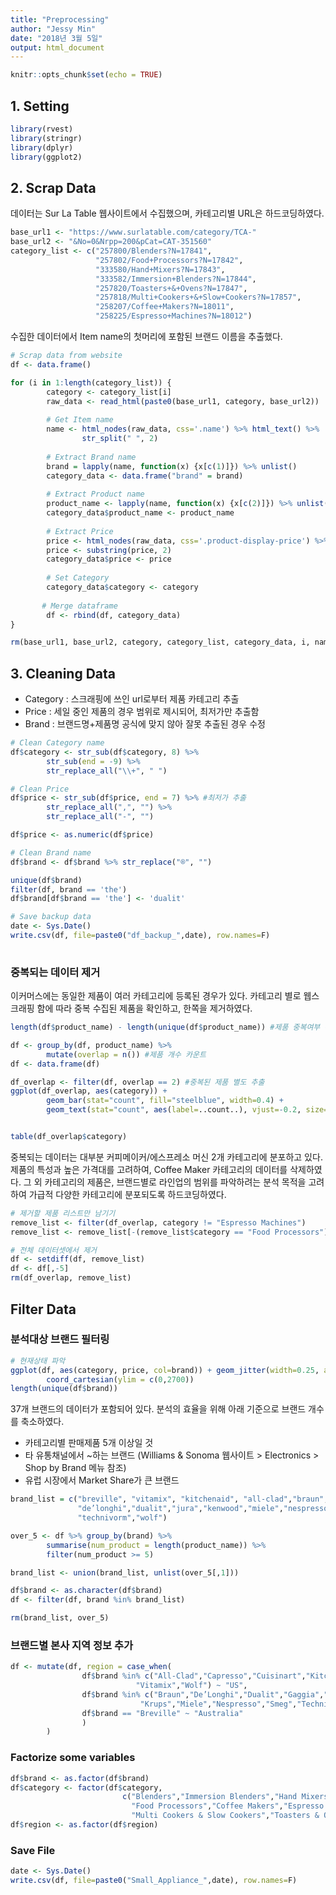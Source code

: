 ```yaml
---
title: "Preprocessing"
author: "Jessy Min"
date: "2018년 3월 5일"
output: html_document
---
```


```r
knitr::opts_chunk$set(echo = TRUE)
```

## 1. Setting


```r
library(rvest)
library(stringr)
library(dplyr)
library(ggplot2)
```


## 2. Scrap Data

데이터는 Sur La Table 웹사이트에서 수집했으며, 카테고리별 URL은 하드코딩하였다. 

```r
base_url1 <- "https://www.surlatable.com/category/TCA-"
base_url2 <- "&No=0&Nrpp=200&pCat=CAT-351560"
category_list <- c("257800/Blenders?N=17841", 
                   "257802/Food+Processors?N=17842", 
                   "333580/Hand+Mixers?N=17843",
                   "333582/Immersion+Blenders?N=17844", 
                   "257820/Toasters+&+Ovens?N=17847", 
                   "257818/Multi+Cookers+&+Slow+Cookers?N=17857", 
                   "258207/Coffee+Makers?N=18011", 
                   "258225/Espresso+Machines?N=18012")

```


수집한 데이터에서 Item name의 첫머리에 포함된 브랜드 이름을 추출했다. 

```r
# Scrap data from website
df <- data.frame()

for (i in 1:length(category_list)) {
        category <- category_list[i]
        raw_data <- read_html(paste0(base_url1, category, base_url2))
        
        # Get Item name
        name <- html_nodes(raw_data, css='.name') %>% html_text() %>%
                str_split(" ", 2)
        
        # Extract Brand name
        brand = lapply(name, function(x) {x[c(1)]}) %>% unlist() 
        category_data <- data.frame("brand" = brand)
        
        # Extract Product name
        product_name <- lapply(name, function(x) {x[c(2)]}) %>% unlist()
        category_data$product_name <- product_name
        
        # Extract Price
        price <- html_nodes(raw_data, css='.product-display-price') %>% html_text()
        price <- substring(price, 2)
        category_data$price <- price
        
        # Set Category
        category_data$category <- category
        
       # Merge dataframe 
        df <- rbind(df, category_data)
}

rm(base_url1, base_url2, category, category_list, category_data, i, name, brand, price, product_name)
```


## 3. Cleaning Data 
 * Category : 스크래핑에 쓰인 url로부터 제품 카테고리 추출
 * Price : 세일 중인 제품의 경우 범위로 제시되어, 최저가만 추출함
 * Brand : 브랜드명+제품명 공식에 맞지 않아 잘못 추출된 경우 수정

```r
# Clean Category name
df$category <- str_sub(df$category, 8) %>%
        str_sub(end = -9) %>%
        str_replace_all("\\+", " ")

# Clean Price
df$price <- str_sub(df$price, end = 7) %>% #최저가 추출 
        str_replace_all(",", "") %>% 
        str_replace_all("-", "") 

df$price <- as.numeric(df$price)

# Clean Brand name
df$brand <- df$brand %>% str_replace("®", "")

unique(df$brand)
filter(df, brand == 'the')
df$brand[df$brand == 'the'] <- 'dualit'

# Save backup data
date <- Sys.Date()
write.csv(df, file=paste0("df_backup_",date), row.names=F)
 
```


### 중복되는 데이터 제거

이커머스에는 동일한 제품이 여러 카테고리에 등록된 경우가 있다.
카테고리 별로 웹스크래핑 함에 따라 중복 수집된 제품을 확인하고, 한쪽을 제거하였다.


```r
length(df$product_name) - length(unique(df$product_name)) #제품 중복여부 확인

df <- group_by(df, product_name) %>%
        mutate(overlap = n()) #제품 개수 카운트
df <- data.frame(df)

df_overlap <- filter(df, overlap == 2) #중복된 제품 별도 추출
ggplot(df_overlap, aes(category)) + 
        geom_bar(stat="count", fill="steelblue", width=0.4) +
        geom_text(stat="count", aes(label=..count..), vjust=-0.2, size=3.5)


table(df_overlap$category)

```

중복되는 데이터는 대부분 커피메이커/에스프레소 머신 2개 카테고리에 분포하고 있다.
제품의 특성과 높은 가격대를 고려하여, Coffee Maker 카테고리의 데이터를 삭제하였다.
그 외 카테고리의 제품은, 브랜드별로 라인업의 범위를 파악하려는 분석 목적을 고려하여
가급적 다양한 카테고리에 분포되도록 하드코딩하였다. 


```r

# 제거할 제품 리스트만 남기기
remove_list <- filter(df_overlap, category != "Espresso Machines")
remove_list <- remove_list[-(remove_list$category == "Food Processors"),]

# 전체 데이터셋에서 제거 
df <- setdiff(df, remove_list)
df <- df[,-5]
rm(df_overlap, remove_list)

```


## Filter Data

### 분석대상 브랜드 필터링

```r
# 현재상태 파악 
ggplot(df, aes(category, price, col=brand)) + geom_jitter(width=0.25, alpha=0.6, size=3) +
        coord_cartesian(ylim = c(0,2700))
length(unique(df$brand))


```

37개 브랜드의 데이터가 포함되어 있다. 분석의 효율을 위해 아래 기준으로 브랜드 개수를 축소하였다.

* 카테고리별 판매제품 5개 이상일 것
* 타 유통채널에서 ~하는 브랜드 
  (Williams & Sonoma 웹사이트 > Electronics > Shop by Brand 메뉴 참조)
* 유럽 시장에서 Market Share가 큰 브랜드

```r
brand_list = c("breville", "vitamix", "kitchenaid", "all-clad","braun", "cuisinart",
               "de’longhi","dualit","jura","kenwood","miele","nespresso","smeg",
               "technivorm","wolf")

over_5 <- df %>% group_by(brand) %>%
        summarise(num_product = length(product_name)) %>%
        filter(num_product >= 5)

brand_list <- union(brand_list, unlist(over_5[,1]))

df$brand <- as.character(df$brand)
df <- filter(df, brand %in% brand_list)

rm(brand_list, over_5)

```

### 브랜드별 본사 지역 정보 추가
```r
df <- mutate(df, region = case_when(
                df$brand %in% c("All-Clad","Capresso","Cuisinart","KitchenAid","Omega", 
                            "Vitamix","Wolf") ~ "US",
                df$brand %in% c("Braun","De’Longhi","Dualit","Gaggia","JURA","Kenwood",
                             "Krups","Miele","Nespresso","Smeg","Technivorm") ~ "Europe",
                df$brand == "Breville" ~ "Australia"
                )
        )


```


### Factorize some variables
```r
df$brand <- as.factor(df$brand)
df$category <- factor(df$category, 
                         c("Blenders","Immersion Blenders","Hand Mixers",
                           "Food Processors","Coffee Makers","Espresso Machines",
                           "Multi Cookers & Slow Cookers","Toasters & Ovens"))
df$region <- as.factor(df$region)
```

                                                   
### Save File
```r
date <- Sys.Date()
write.csv(df, file=paste0("Small_Appliance_",date), row.names=F)
```




